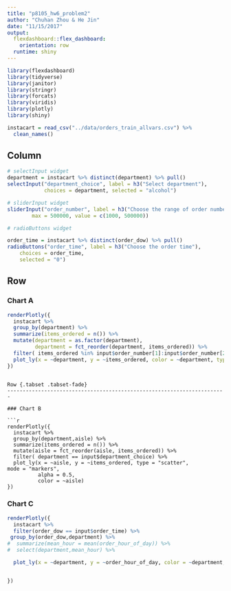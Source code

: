 ```yaml
---
title: "p8105_hw6_problem2"
author: "Chuhan Zhou & He Jin"
date: "11/15/2017"
output: 
  flexdashboard::flex_dashboard:
    orientation: row
  runtime: shiny
---
```


```r
library(flexdashboard)
library(tidyverse)
library(janitor)
library(stringr)
library(forcats)
library(viridis)
library(plotly)
library(shiny)

instacart = read_csv("../data/orders_train_allvars.csv") %>%
  clean_names() 
```

Column {.sidebar}
-----------------------------------------------------------------------

```r
# selectInput widget
department = instacart %>% distinct(department) %>% pull()
selectInput("department_choice", label = h3("Select department"),
            choices = department, selected = "alcohol")

# sliderInput widget
sliderInput("order_number", label = h3("Choose the range of order number"), min = 1000, 
        max = 500000, value = c(1000, 500000))

# radioButtons widget

order_time = instacart %>% distinct(order_dow) %>% pull()
radioButtons("order_time", label = h3("Choose the order time"),
    choices = order_time, 
    selected = "0")
```


Row
-----------------------------------------------------------------------

### Chart A

```r
renderPlotly({
  instacart %>% 
  group_by(department) %>%
  summarize(items_ordered = n()) %>%
  mutate(department = as.factor(department),
         department = fct_reorder(department, items_ordered)) %>% 
  filter( items_ordered %in% input$order_number[1]:input$order_number[2]) %>%
  plot_ly(x = ~department, y = ~items_ordered, color = ~department, type = "bar")
})
```
```

Row {.tabset .tabset-fade}
-----------------------------------------------------------------------

### Chart B

```r
renderPlotly({
  instacart %>%
  group_by(department,aisle) %>%
  summarize(items_ordered = n()) %>%
  mutate(aisle = fct_reorder(aisle, items_ordered)) %>%
  filter( department == input$department_choice) %>%
  plot_ly(x = ~aisle, y = ~items_ordered, type = "scatter",              mode = "markers",
          alpha = 0.5, 
          color = ~aisle)
})
```

### Chart C

```r
renderPlotly({
  instacart %>%
  filter(order_dow == input$order_time) %>%
 group_by(order_dow,department) %>%
#  summarize(mean_hour = mean(order_hour_of_day)) %>%
#  select(department,mean_hour) %>%

  plot_ly(x = ~department, y = ~order_hour_of_day, color = ~department, type = "box", colors = "Set2")


})
  
```

